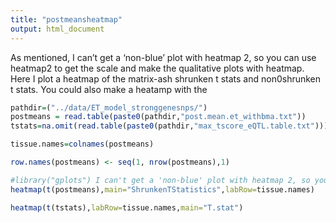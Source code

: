 ```yaml
---
title: "postmeansheatmap"
output: html_document
---
```

As mentioned, I can't get a 'non-blue' plot with heatmap 2, so you can use heatmap2 to get the scale and make the qualitative plots with heatmap. Here I plot a heatmap of the matrix-ash shrunken t stats and non0shrunken t stats. You could also make a heatamp with the

```r
pathdir=("../data/ET_model_stronggenesnps/")
postmeans = read.table(paste0(pathdir,"post.mean.et_withbma.txt"))
tstats=na.omit(read.table(paste0(pathdir,"max_tscore_eQTL.table.txt")))[,-c(1,2,47)]

tissue.names=colnames(postmeans)

row.names(postmeans) <- seq(1, nrow(postmeans),1)

#library("gplots") I can't get a 'non-blue' plot with heatmap 2, so you can use heatmap2 to get the scale and make the qualitative plots with heatmap
heatmap(t(postmeans),main="ShrunkenTStatistics",labRow=tissue.names)

heatmap(t(tstats),labRow=tissue.names,main="T.stat")
```

